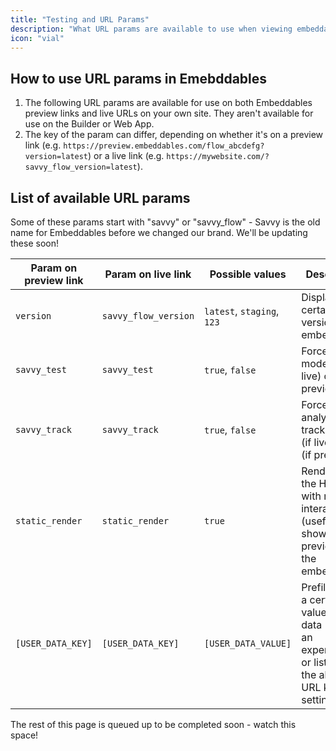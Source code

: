 ```yaml
---
title: "Testing and URL Params"
description: "What URL params are available to use when viewing embeddables"
icon: "vial"
---
```


## How to use URL params in Emebddables

1. The following URL params are available for use on both Embeddables preview links and live URLs on your own site. They aren't available for use on the Builder or Web App.
2. The key of the param can differ, depending on whether it's on a preview link (e.g. `https://preview.embeddables.com/flow_abcdefg?version=latest`) or a live link (e.g. `https://mywebsite.com/?savvy_flow_version=latest`).

## List of available URL params

<Info>
  Some of these params start with "savvy" or "savvy_flow" - Savvy is the old
  name for Embeddables before we changed our brand. We'll be updating these
  soon!
</Info>

| Param on preview link | Param on live link   | Possible values            | Description                                                                                                        |
| --------------------- | -------------------- | -------------------------- | ------------------------------------------------------------------------------------------------------------------ |
| `version`             | `savvy_flow_version` | `latest`, `staging`, `123` | Display a certain version of the embeddable                                                                        |
| `savvy_test`          | `savvy_test`         | `true`, `false`            | Force test mode on (if live) or off (if preview)                                                                   |
| `savvy_track`         | `savvy_track`        | `true`, `false`            | Force analytics tracking on (if live) or off (if preview)                                                          |
| `static_render`       | `static_render`      | `true`                     | Render only the HTML with no interactivity (useful for showing a preview of the embeddable)                        |
| `[USER_DATA_KEY]`     | `[USER_DATA_KEY]`    | `[USER_DATA_VALUE]`        | Prefills/forces a certain value in user data (must be an experiment or listed in the allowed URL keys in settings) |

<Note>
  The rest of this page is queued up to be completed soon - watch this space!
</Note>

